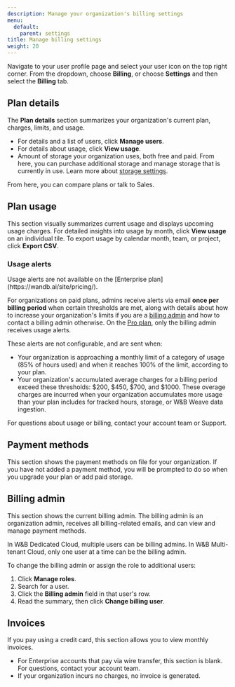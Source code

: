 ```yaml
---
description: Manage your organization's billing settings
menu:
  default:
    parent: settings
title: Manage billing settings
weight: 20
---
```


Navigate to your user profile page and select your user icon on the top right corner. From the dropdown, choose **Billing**, or choose **Settings** and then select the **Billing** tab.

## Plan details

The **Plan details** section summarizes your organization's current plan, charges, limits, and usage.

- For details and a list of users, click **Manage users**.
- For details about usage, click **View usage**.
- Amount of storage your organization uses, both free and paid. From here, you can purchase additional storage and manage storage that is currently in use. Learn more about [storage settings](storage).

From here, you can compare plans or talk to Sales.

## Plan usage
This section visually summarizes current usage and displays upcoming usage charges. For detailed insights into usage by month, click **View usage** on an individual tile. To export usage by calendar month, team, or project, click **Export CSV**.

### Usage alerts

<Note>
Usage alerts are not available on the [Enterprise plan](https://wandb.ai/site/pricing/).
</Note>

For organizations on paid plans, admins receive alerts via email **once per billing period** when certain thresholds are met, along with details about how to increase your organization's limits if you are a [billing admin](#billing-admin) and how to contact a billing admin otherwise. On the [Pro plan](https://wandb.ai/site/pricing/), only the billing admin receives usage alerts.

These alerts are not configurable, and are sent when:

- Your organization is approaching a monthly limit of a category of usage (85% of hours used) and when it reaches 100% of the limit, according to your plan.
- Your organization's accumulated average charges for a billing period exceed these thresholds: $200, $450, $700, and $1000. These overage charges are incurred when your organization accumulates more usage than your plan includes for tracked hours, storage, or W&B Weave data ingestion.

For questions about usage or billing, contact your account team or Support.

## Payment methods
This section shows the payment methods on file for your organization. If you have not added a payment method, you will be prompted to do so when you upgrade your plan or add paid storage.

## Billing admin
This section shows the current billing admin. The billing admin is an organization admin, receives all billing-related emails, and can view and manage payment methods.

<Note>
In W&B Dedicated Cloud, multiple users can be billing admins. In W&B Multi-tenant Cloud, only one user at a time can be the billing admin.
</Note>

To change the billing admin or assign the role to additional users:

1. Click **Manage roles**.
1. Search for a user.
1. Click the **Billing admin** field in that user's row.
1. Read the summary, then click **Change billing user**.

## Invoices
If you pay using a credit card, this section allows you to view monthly invoices.
- For Enterprise accounts that pay via wire transfer, this section is blank. For questions, contact your account team.
- If your organization incurs no charges, no invoice is generated.